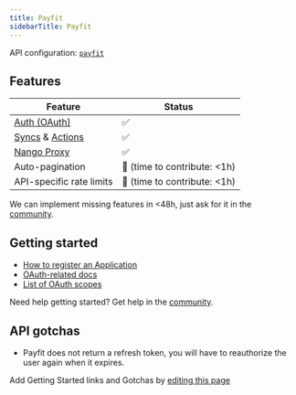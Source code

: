 ```yaml
---
title: Payfit
sidebarTitle: Payfit
---
```


API configuration: [`payfit`](https://nango.dev/providers.yaml)

## Features

| Feature                                                                          | Status                          |
| -------------------------------------------------------------------------------- | ------------------------------- |
| [Auth (OAuth)](/guides/oauth)                                                      | ✅                              |
| [Syncs](/guides/sync) & [Actions](/guides/action)                                                              | ✅                              |
| [Nango Proxy](/guides/proxy)                          | ✅   |
| Auto-pagination                     | 🚫 (time to contribute: &lt;1h) |
| API-specific rate limits | 🚫 (time to contribute: &lt;1h) |

<Tip>We can implement missing features in &lt;48h, just ask for it in the [community](https://nango.dev/slack).</Tip>

## Getting started

-   [How to register an Application](https://developers.payfit.io/docs/quickstart-guide#2%EF%B8%8F%E2%83%A3-become-a-payfit-partner)
-   [OAuth-related docs](https://developers.payfit.io/docs/implementing-the-oauth2-flow)
-   [List of OAuth scopes](https://developers.payfit.io/docs/scopes-2)

<Tip>Need help getting started? Get help in the [community](https://nango.dev/slack).</Tip>

## API gotchas

-   Payfit does not return a refresh token, you will have to reauthorize the user again when it expires.

<Note>Add Getting Started links and Gotchas by [editing this page](https://github.com/nangohq/nango/tree/master/docs-v2/integrations/all/payfit.mdx)</Note>
